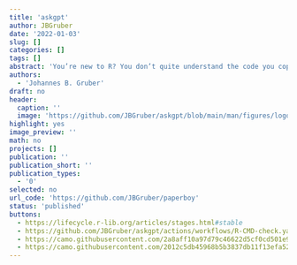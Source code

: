 ```yaml
---
title: 'askgpt'
author: JBGruber
date: '2022-01-03'
slug: []
categories: []
tags: []
abstract: 'You’re new to R? You don’t quite understand the code you copied from that tutorial? You get error messages that make no sense to you? Don’t worry, just *askgpt*!'
authors:
  - 'Johannes B. Gruber'
draft: no
header:
  caption: ''
  image: 'https://github.com/JBGruber/askgpt/blob/main/man/figures/logo.png'
highlight: yes
image_preview: ''
math: no
projects: []
publication: ''
publication_short: ''
publication_types:
  - '0'
selected: no
url_code: 'https://github.com/JBGruber/paperboy'
status: 'published'
buttons:
  - https://lifecycle.r-lib.org/articles/stages.html#stable
  - https://github.com/JBGruber/askgpt/actions/workflows/R-CMD-check.yaml/badge.svg
  - https://camo.githubusercontent.com/2a8aff10a97d79c46622d5cf0cd501e97a5c6b2b9fefeb8de0389fb225ec7f4d/68747470733a2f2f636f6465636f762e696f2f67682f4a424772756265722f61736b6770742f6272616e63682f6d61696e2f67726170682f62616467652e737667
  - https://camo.githubusercontent.com/2012c5db45968b5b3837db11f13efa52161e8b3bd5ad94ae9ed252a88188c708/68747470733a2f2f7777772e722d706b672e6f72672f6261646765732f76657273696f6e2f61736b677074
---
```


